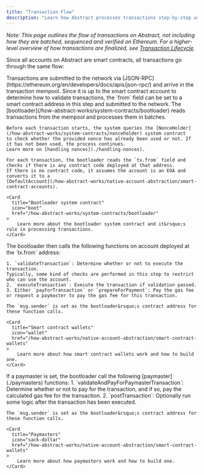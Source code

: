 ```yaml
---
title: "Transaction Flow"
description: "Learn how Abstract processes transactions step-by-step using native account abstraction."
---
```


_Note: This page outlines the flow of transactions on Abstract, not including how they are batched, 
sequenced and verified on Ethereum. For a higher-level overview of how transactions are finalized, see 
[Transaction Lifecycle](/how-abstract-works/architecture/transaction-lifecycle)._

Since all accounts on Abstract are smart contracts, all transactions go through the same flow:

<Steps>
  <Step title="Submitting transactions">
    Transactions are submitted to the network via [JSON-RPC](https://ethereum.org/en/developers/docs/apis/json-rpc/)
    and arrive in the transaction mempool. Since it is up to the smart contract account to determine how to validate transactions,
    the `from` field can be set to a smart contract address in this step and submitted to the network.
  </Step>

  <Step title="Bootloader processing">
    The [bootloader](/how-abstract-works/system-contracts/bootloader) reads transactions from the mempool
    and processes them in batches.

    Before each transaction starts, the system queries the [NonceHolder](/how-abstract-works/system-contracts/nonceholder) system contract
    to check whether the provided nonce has already been used or not. If it has not been used, the process continues. 
    Learn more on [handling nonces](./handling-nonces).
    
    For each transaction, the bootloader reads the `tx.from` field and checks if there is any contract code deployed at that address.
    If there is no contract code, it assumes the account is an EOA and converts it to a 
    [DefaultAccount](/how-abstract-works/native-account-abstraction/smart-contract-accounts).

    <Card
      title="Bootloader system contract"
      icon="boot"
      href="/how-abstract-works/system-contracts/bootloader"
    >
        Learn more about the bootloader system contract and it&rsquo;s role in processing transactions.
    </Card>
</Step>

<Step title="Smart contract account validation & execution">
    The bootloader then calls the following functions on account deployed at the `tx.from` address:
  
    1. `validateTransaction`: Determine whether or not to execute the transaction. 
    Typically, some kind of checks are performed in this step to restrict who can use the account.
    2. `executeTransaction`: Execute the transaction if validation passed.
    3. Either `payForTransaction` or `prepareForPayment`: Pay the gas fee or request a paymaster to pay the gas fee for this transaction.
  
    The `msg.sender` is set as the bootloader&rsquo;s contract address for these function calls.

    <Card
      title="Smart contract wallets"
      icon="wallet"
      href="/how-abstract-works/native-account-abstraction/smart-contract-wallets"
    >
        Learn more about how smart contract wallets work and how to build one.
    </Card>
  </Step>

<Step title="Paymasters (optional)">
    If a paymaster is set, the bootloader call the following [paymaster](./paymasters) functions:
        1. `validateAndPayForPaymasterTransaction`: Determine whether or not to pay for the transaction, and if so, pay the calculated gas fee for the transaction.
        2. `postTransaction`: Optionally run some logic after the transaction has been executed.

    The `msg.sender` is set as the bootloader&rsquo;s contract address for these function calls.

    <Card
      title="Paymasters"
      icon="sack-dollar"
      href="/how-abstract-works/native-account-abstraction/smart-contract-wallets"
    >
        Learn more about how paymasters work and how to build one.
    </Card>
  </Step>
</Steps>
